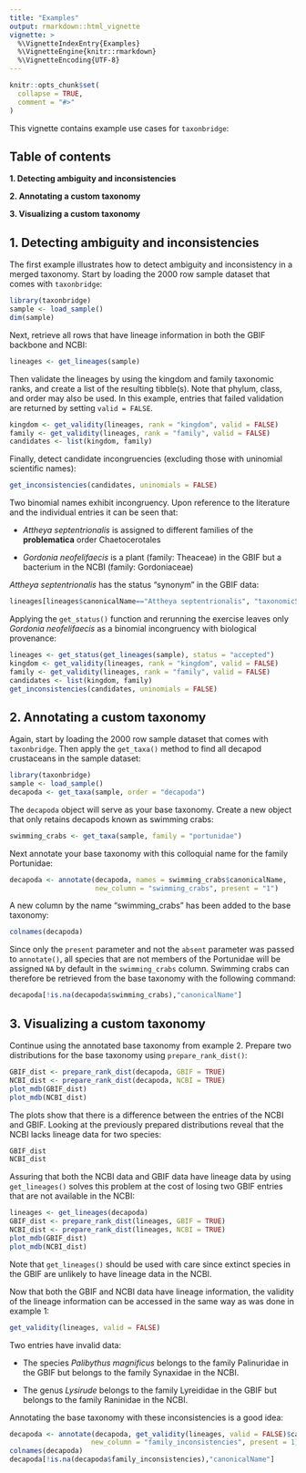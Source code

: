 ```yaml
---
title: "Examples"
output: rmarkdown::html_vignette
vignette: >
  %\VignetteIndexEntry{Examples}
  %\VignetteEngine{knitr::rmarkdown}
  %\VignetteEncoding{UTF-8}
---
```


```r
knitr::opts_chunk$set(
  collapse = TRUE,
  comment = "#>"
)
```

This vignette contains example use cases for `taxonbridge`:

## Table of contents

**1. Detecting ambiguity and inconsistencies**

**2. Annotating a custom taxonomy**

**3. Visualizing a custom taxonomy**

## 1. Detecting ambiguity and inconsistencies

The first example illustrates how to detect ambiguity and inconsistency in a merged taxonomy. Start by loading the 2000 row sample dataset that comes with `taxonbridge`:

```r
library(taxonbridge)
sample <- load_sample()
dim(sample)
```

Next, retrieve all rows that have lineage information in both the GBIF backbone and NCBI:

```r
lineages <- get_lineages(sample)
```

Then validate the lineages by using the kingdom and family taxonomic ranks, and create a list of the resulting tibble(s). Note that phylum, class, and order may also be used. In this example, entries that failed validation are returned by setting `valid = FALSE`.

```r
kingdom <- get_validity(lineages, rank = "kingdom", valid = FALSE)
family <- get_validity(lineages, rank = "family", valid = FALSE)
candidates <- list(kingdom, family)
```

Finally, detect candidate incongruencies (excluding those with uninomial scientific names):

```r
get_inconsistencies(candidates, uninomials = FALSE)
```

Two binomial names exhibit incongruency. Upon reference to the literature and the individual entries it can be seen that: 

* *Attheya septentrionalis* is assigned to different families of the **problematica** order Chaetocerotales

* *Gordonia neofelifaecis* is a plant (family: Theaceae) in the GBIF but a bacterium in the NCBI (family: Gordoniaceae)

*Attheya septentrionalis* has the status "synonym" in the GBIF data:

```r
lineages[lineages$canonicalName=="Attheya septentrionalis", "taxonomicStatus"]
```

Applying the `get_status()` function and rerunning the exercise leaves only *Gordonia neofelifaecis* as a binomial incongruency with biological provenance:

```r
lineages <- get_status(get_lineages(sample), status = "accepted")
kingdom <- get_validity(lineages, rank = "kingdom", valid = FALSE)
family <- get_validity(lineages, rank = "family", valid = FALSE)
candidates <- list(kingdom, family)
get_inconsistencies(candidates, uninomials = FALSE)
```

## 2. Annotating a custom taxonomy

Again, start by loading the 2000 row sample dataset that comes with `taxonbridge`. Then apply the `get_taxa()` method to find all decapod crustaceans in the sample dataset: 

```r
library(taxonbridge)
sample <- load_sample()
decapoda <- get_taxa(sample, order = "decapoda")
```

The `decapoda` object will serve as your base taxonomy. Create a new object that only retains decapods known as swimming crabs:

```r
swimming_crabs <- get_taxa(sample, family = "portunidae")
```

Next annotate your base taxonomy with this colloquial name for the family Portunidae:

```r
decapoda <- annotate(decapoda, names = swimming_crabs$canonicalName, 
                     new_column = "swimming_crabs", present = "1")
```

A new column by the name "swimming_crabs" has been added to the base taxonomy:

```r
colnames(decapoda)
```

Since only the `present` parameter and not the `absent` parameter was passed to `annotate()`, all species that are not members of the Portunidae will be assigned `NA` by default in the `swimming_crabs` column. Swimming crabs can therefore be retrieved from the base taxonomy with the following command:

```r
decapoda[!is.na(decapoda$swimming_crabs),"canonicalName"]
```

## 3. Visualizing a custom taxonomy

Continue using the annotated base taxonomy from example 2. Prepare two distributions for the base taxonomy using `prepare_rank_dist()`:

```r
GBIF_dist <- prepare_rank_dist(decapoda, GBIF = TRUE)
NCBI_dist <- prepare_rank_dist(decapoda, NCBI = TRUE)
plot_mdb(GBIF_dist)
plot_mdb(NCBI_dist)
```

The plots show that there is a difference between the entries of the NCBI and GBIF. Looking at the previously prepared distributions reveal that the NCBI lacks lineage data for two species:

```r
GBIF_dist
NCBI_dist 
```

Assuring that both the NCBI data and GBIF data have lineage data by using `get_lineages()` solves this problem at the cost of losing two GBIF entries that are not available in the NCBI:

```r
lineages <- get_lineages(decapoda)
GBIF_dist <- prepare_rank_dist(lineages, GBIF = TRUE)
NCBI_dist <- prepare_rank_dist(lineages, NCBI = TRUE)
plot_mdb(GBIF_dist)
plot_mdb(NCBI_dist)
```

Note that `get_lineages()` should be used with care since extinct species in the GBIF are unlikely to have lineage data in the NCBI.

Now that both the GBIF and NCBI data have lineage information, the validity of the lineage information can be accessed in the same way as was done in example 1:

```r
get_validity(lineages, valid = FALSE)
```

Two entries have invalid data:

* The species *Palibythus magnificus* belongs to the family Palinuridae in the GBIF but belongs to the family Synaxidae in the NCBI.

* The genus *Lysirude* belongs to the family Lyreididae in the GBIF but belongs to the family Raninidae in the NCBI.

Annotating the base taxonomy with these inconsistencies is a good idea:

```r
decapoda <- annotate(decapoda, get_validity(lineages, valid = FALSE)$canonicalName,
                    new_column = "family_inconsistencies", present = 1)
colnames(decapoda)
decapoda[!is.na(decapoda$family_inconsistencies),"canonicalName"]
```
